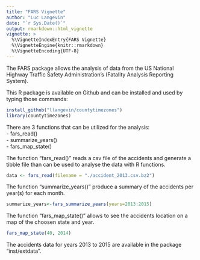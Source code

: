 ```yaml
---
title: "FARS Vignette"
author: "Luc Langevin"
date: "`r Sys.Date()`"
output: rmarkdown::html_vignette
vignette: >
  %\VignetteIndexEntry{FARS Vignette}
  %\VignetteEngine{knitr::rmarkdown}
  %\VignetteEncoding{UTF-8}
---
```


The FARS package allows the analysis of data from the US National Highway Traffic Safety Administration's (Fatality Analysis Reporting System).  

This R package is available on Github and can be installed and used by typing those commands:  
```r
install_github("llangevin/countytimezones")
library(countytimezones)
```

There are 3 functions that can be utilized for the analysis:  
- fars_read()  
- summarize_years()  
- fars_map_state()  

The function "fars_read()" reads a csv file of the accidents and generate a tibble file than can be used to analyse the data with R functions.  
```r
data <- fars_read(filename = "./accident_2013.csv.bz2")
```

The function "summarize_years()" produce a summary of the accidents per year(s) for each month.
```r
summarize_years<-fars_summarize_years(years=2013:2015)
```

The function "fars_map_state()" allows to see the accidents location on a map of the choosen state and year.

```r
fars_map_state(40, 2014)
```

The accidents data for years 2013 to 2015 are available in the package "inst/extdata".
